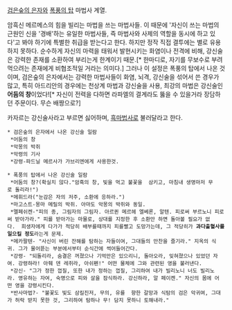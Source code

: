 [[검은숲의 은자]]와 [[폭풍의 탑]] 마법사 계열.

암흑신 메르메스의 힘을 빌리는 마법을 쓰는 마법사들. 이 때문에 '자신이 쓰는 마법의 근원인 신을 '경배'하는  유일한 마법사들, 즉 마법사와 사제의 역할을 동시에 하고 있다'고 봐야 하기에 특별한 취급을 받는다고 한다. 하지만 정작 직접 결투에는 별로 유용하지 못하다. 순수하게 자신의 마력을 태워서 발현시키는 화염이나 전격에 비해, 강신술은 강력한 존재를 소환하여 부리는게 한계이기 때문.[* 한마디로, 자기를 무보수로 부려먹으려는 존재에게 비협조적일 거라는 의미다.] 그러나 이 설정은 폭풍의 탑에서 나온 것이며, 검은숲의 은자에서는 강력한 마법사들이 화염, 뇌격, 강신술을 섞어서 쓴 경우가 많고, 특히 아드리안의 경우에는 천상계 마법과 강신술을 사용, 최강의 마법은 강신술인 '''어둠의 창'''이었다![* 자신이 전력을 다하면 라파엘의 결계라도 뚫을 수 있을거라 장담하던 주문이다. 무슨 배짱으로?]

카자르는 강신술사라고 부르면 싫어하며, [[흑마법사]]로 불러달라고 한다.

 * 검은숲의 은자에서 나온 강신술 일람
  *어둠의 창
  *악몽의 박쥐
  *악령의 기사
  *강령-파드닐 메르사가 가브리엔에게 사용한것.

 * 폭풍의 탑에서 나온 강신술 일람
  *어둠의 창?(확실치 않다."암흑의 창, 빛을 먹고 불꽃을  삼키고, 마침내 생명마저 무로 돌리라!")
  *메휘드라("눈감은 자의 저주, 소환에 응하라.")
  *마고스트-몽마 메릴의 박쥐. 아마도 악몽의 박쥐와 동일.
  *멜페쉬켄-"피의 종, 그림자의 그림자. 아르퀸 메르헤 엘베론, 알텐. 피로써 부르노니 피로써 받아가라." 피를 받아가는 마물로, 상대를 지정한 후 소환만 하면 돌아볼 필요가 없다.  희생자에게 다가가 적당히 배부를때까지 피를빨고 도망가는데, 그 적당히가 '''과다출혈사를 일으킬 정도'''라는게 문제.
  *메카팔텐- "사신이 버린 잔해를 탐하는 자들이여, 그대들의 만찬을 즐기라." 지옥의 식귀. 그가 물어뜯는 부분에서부터 순식간에 썩어들어간다.
  *강령- "되돌리라, 숨결은 꺼졌으나 기억만은 있으리니, 돌아오라, 잊혀졌으나 있었던 자여. 강령하라! 아줴 덴 레쥐라, 아쉬펜!" 어떤 물체에 그와 관련된 영을 불러낸다.
  *강신- "그가 정한 껍질, 또한 내가 정하는 껍질, 그리하여 내가 빌리노니 너도 빌리노라. 영유하는 자여, 숙명으로 피와 살을 잠식하라. 강신하라, 알 페이켄." 자신의 몸에 어떤 영을 강령시킨다.
  *반사마법?- "불꽃도 빛도 삼킬진저, 무의, 유를  향한 갈망과 식탐의 검은 악귀여, 그대가 허락 받지 못한 것, 그리하여 탐하나 무! 담지 못하니 토해내라."
